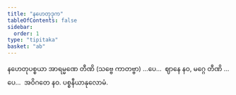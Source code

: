 ```yaml
---
title: "နဟေတုဒုက"
tableOfContents: false
sidebar:
  order: 1
type: "tipitaka"
basket: "ab"
---
```



<DynamicBreadcrumb />

<Division number="109">

<Paragraph number="795">
နဟေတုပစ္စယာ အာရမ္မဏေ တီဏိ (သဗ္ဗေ ကာတဗ္ဗာ) …ပေ…  ဈာနေ နဝ, မဂ္ဂေ တီဏိ …ပေ…  အဝိဂတေ နဝ.

</Paragraph>
</Division>

<Paragraph number="796" type="center">
ပစ္စနီယာနုလောမံ.
</Paragraph>